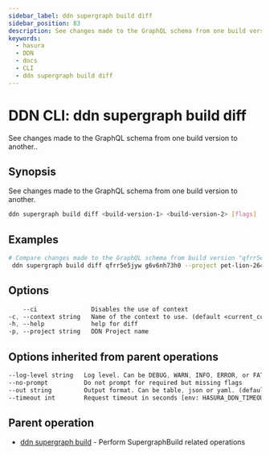 ```yaml
---
sidebar_label: ddn supergraph build diff
sidebar_position: 83
description: See changes made to the GraphQL schema from one build version to another. using the DDN CLI
keywords:
  - hasura
  - DDN
  - docs
  - CLI
  - ddn supergraph build diff
---
```


# DDN CLI: ddn supergraph build diff

See changes made to the GraphQL schema from one build version to another..

## Synopsis

See changes made to the GraphQL schema from one build version to another.

```bash
ddn supergraph build diff <build-version-1> <build-version-2> [flags]
```

## Examples

```bash
# Compare changes made to the GraphQL schema from build version "qfrr5e5jyw" to "g6v6nh73h0" for Project "pet-lion-2649"
 ddn supergraph build diff qfrr5e5jyw g6v6nh73h0 --project pet-lion-2649
```

## Options

```sass
    --ci               Disables the use of context
-c, --context string   Name of the context to use. (default <current_context>)
-h, --help             help for diff
-p, --project string   DDN Project name
```

## Options inherited from parent operations

```sass
--log-level string   Log level. Can be DEBUG, WARN, INFO, ERROR, or FATAL. (default "INFO")
--no-prompt          Do not prompt for required but missing flags
--out string         Output format. Can be table, json or yaml. (default "table")
--timeout int        Request timeout in seconds [env: HASURA_DDN_TIMEOUT] (default 100)
```

## Parent operation

- [ddn supergraph build](/cli/commands/ddn_supergraph_build) - Perform SupergraphBuild related operations
